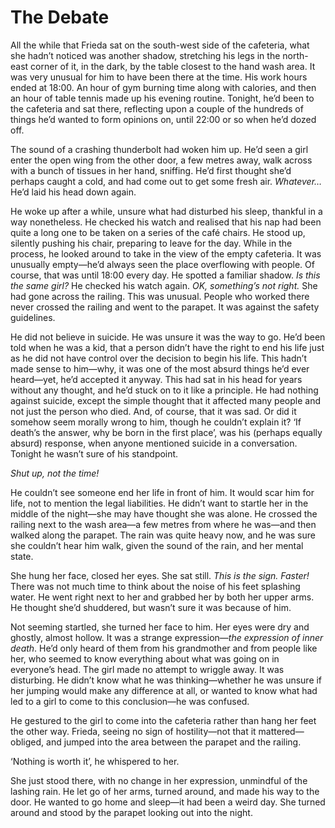 # The Debate

All the while that Frieda sat on the south-west side of the cafeteria, what she hadn't noticed was another shadow, stretching his legs in the north-east corner of it, in the dark, by the table closest to the hand wash area. It was very unusual for him to have been there at the time. His work hours ended at 18:00. An hour of gym burning time along with calories, and then an hour of table tennis made up his evening routine. Tonight, he'd been to the cafeteria and sat there, reflecting upon a couple of the hundreds of things he'd wanted to form opinions on, until 22:00 or so when he'd dozed off.

The sound of a crashing thunderbolt had woken him up. He'd seen a girl enter the open wing from the other door, a few metres away, walk across with a bunch of tissues in her hand, sniffing. He'd first thought she'd perhaps caught a cold, and had come out to get some fresh air. _Whatever..._ He'd laid his head down again.

He woke up after a while, unsure what had disturbed his sleep, thankful in a way nonetheless. He checked his watch and realised that his nap had been quite a long one to be taken on a series of the café chairs. He stood up, silently pushing his chair, preparing to leave for the day. While in the process, he looked around to take in the view of the empty cafeteria. It was unusually empty---he'd always seen the place overflowing with people. Of course, that was until 18:00 every day. He spotted a familiar shadow. _Is this the same girl?_ He checked his watch again. _OK, something's not right._ She had gone across the railing. This was unusual. People who worked there never crossed the railing and went to the parapet. It was against the safety guidelines.

He did not believe in suicide. He was unsure it was the way to go. He'd been told when he was a kid, that a person didn't have the right to end his life just as he did not have control over the decision to begin his life. This hadn't made sense to him---why, it was one of the most absurd things he'd ever heard---yet, he'd accepted it anyway. This had sat in his head for years without any thought, and he'd stuck on to it like a principle. He had nothing against suicide, except the simple thought that it affected many people and not just the person who died. And, of course, that it was sad. Or did it somehow seem morally wrong to him, though he couldn't explain it? 'If death's the answer, why be born in the first place', was his (perhaps equally absurd) response, when anyone mentioned suicide in a conversation. Tonight he wasn't sure of his standpoint.

_Shut up, not the time!_

He couldn't see someone end her life in front of him. It would scar him for life, not to mention the legal liabilities. He didn't want to startle her in the middle of the night---she may have thought she was alone. He crossed the railing next to the wash area---a few metres from where he was---and then walked along the parapet. The rain was quite heavy now, and he was sure she couldn't hear him walk, given the sound of the rain, and her mental state.

She hung her face, closed her eyes. She sat still. _This is the sign. Faster!_ There was not much time to think about the noise of his feet splashing water. He went right next to her and grabbed her by both her upper arms. He thought she'd shuddered, but wasn't sure it was because of him.

Not seeming startled, she turned her face to him. Her eyes were dry and ghostly, almost hollow. It was a strange expression---_the expression of inner death_. He'd only heard of them from his grandmother and from people like her, who seemed to know everything about what was going on in everyone's head. The girl made no attempt to wriggle away. It was disturbing. He didn't know what he was thinking---whether he was unsure if her jumping would make any difference at all, or wanted to know what had led to a girl to come to this conclusion---he was confused.

He gestured to the girl to come into the cafeteria rather than hang her feet the other way. Frieda, seeing no sign of hostility---not that it mattered---obliged, and jumped into the area between the parapet and the railing.

'Nothing is worth it', he whispered to her.

She just stood there, with no change in her expression, unmindful of the lashing rain. He let go of her arms, turned around, and made his way to the door. He wanted to go home and sleep---it had been a weird day. She turned around and stood by the parapet looking out into the night.
